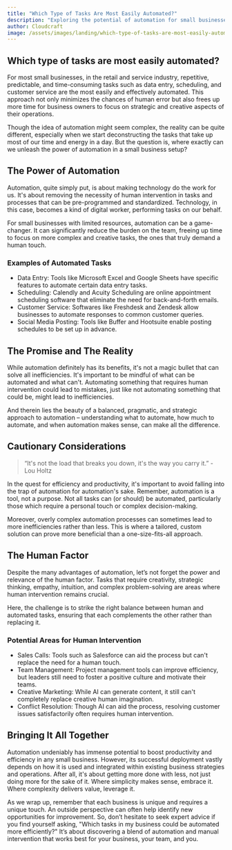```yaml
---
title: "Which Type of Tasks Are Most Easily Automated?"
description: "Exploring the potential of automation for small businesses, focusing on which tasks can be effectively automated for increased productivity and efficiency."
author: Cloudcraft
image: /assets/images/landing/which-type-of-tasks-are-most-easily-automated.jpg
---
```


## Which type of tasks are most easily automated?

For most small businesses, in the retail and service industry, repetitive, predictable, and time-consuming tasks such as data entry, scheduling, and customer service are the most easily and effectively automated. This approach not only minimizes the chances of human error but also frees up more time for business owners to focus on strategic and creative aspects of their operations. 

Though the idea of automation might seem complex, the reality can be quite different, especially when we start deconstructing the tasks that take up most of our time and energy in a day. But the question is, where exactly can we unleash the power of automation in a small business setup?

<ServicesBlurb />

## The Power of Automation 

Automation, quite simply put, is about making technology do the work for us. It's about removing the necessity of human intervention in tasks and processes that can be pre-programmed and standardized. Technology, in this case, becomes a kind of digital worker, performing tasks on our behalf. 

For small businesses with limited resources, automation can be a game-changer. It can significantly reduce the burden on the team, freeing up time to focus on more complex and creative tasks, the ones that truly demand a human touch.

### Examples of Automated Tasks

 * Data Entry: Tools like Microsoft Excel and Google Sheets have specific features to automate certain data entry tasks.
 * Scheduling: Calendly and Acuity Scheduling are online appointment scheduling software that eliminate the need for back-and-forth emails.
 * Customer Service: Softwares like Freshdesk and Zendesk allow businesses to automate responses to common customer queries.
 * Social Media Posting: Tools like Buffer and Hootsuite enable posting schedules to be set up in advance.

## The Promise and The Reality

While automation definitely has its benefits, it's not a magic bullet that can solve all inefficiencies. It's important to be mindful of what can be automated and what can't. Automating something that requires human intervention could lead to mistakes, just like not automating something that could be, might lead to inefficiencies.

And therein lies the beauty of a balanced, pragmatic, and strategic approach to automation – understanding what to automate, how much to automate, and when automation makes sense, can make all the difference.

<GetStartedBlurb />

## Cautionary Considerations

<blockquote> “It's not the load that breaks you down, it's the way you carry it.” - Lou Holtz </blockquote>

In the quest for efficiency and productivity, it's important to avoid falling into the trap of automation for automation's sake. Remember, automation is a tool, not a purpose. Not all tasks can (or should) be automated, particularly those which require a personal touch or complex decision-making.

Moreover, overly complex automation processes can sometimes lead to more inefficiencies rather than less. This is where a tailored, custom solution can prove more beneficial than a one-size-fits-all approach.

## The Human Factor

Despite the many advantages of automation, let’s not forget the power and relevance of the human factor. Tasks that require creativity, strategic thinking, empathy, intuition, and complex problem-solving are areas where human intervention remains crucial. 

Here, the challenge is to strike the right balance between human and automated tasks, ensuring that each complements the other rather than replacing it. 

### Potential Areas for Human Intervention 

 * Sales Calls: Tools such as Salesforce can aid the process but can't replace the need for a human touch. 
 * Team Management: Project management tools can improve efficiency, but leaders still need to foster a positive culture and motivate their teams.
 * Creative Marketing: While AI can generate content, it still can't completely replace creative human imagination.
 * Conflict Resolution: Though AI can aid the process, resolving customer issues satisfactorily often requires human intervention.
 
## Bringing It All Together

Automation undeniably has immense potential to boost productivity and efficiency in any small business. However, its successful deployment vastly depends on how it is used and integrated within existing business strategies and operations. After all, it's about getting more done with less, not just doing more for the sake of it. Where simplicity makes sense, embrace it. Where complexity delivers value, leverage it.

As we wrap up, remember that each business is unique and requires a unique touch. An outside perspective can often help identify new opportunities for improvement. So, don’t hesitate to seek expert advice if you find yourself asking, "Which tasks in my business could be automated more efficiently?" It’s about discovering a blend of automation and manual intervention that works best for your business, your team, and you.